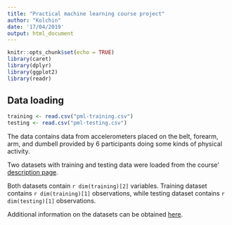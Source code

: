 ```yaml
---
title: "Practical machine learning course project"
author: "Kolchin"
date: '17/04/2019'
output: html_document
---
```


```r
knitr::opts_chunk$set(echo = TRUE)
library(caret)
library(dplyr)
library(ggplot2)
library(readr)

```

## Data loading
```r
training <- read.csv("pml-training.csv")
testing <- read.csv("pml-testing.csv")
```
The data contains data from accelerometers placed on the belt, forearm, arm, and dumbell provided by 6 participants doing some kinds of physical activity.

Two datasets with training and testing data were loaded from the course' [description page](https://www.coursera.org/learn/practical-machine-learning/supplement/PvInj/course-project-instructions-read-first).

Both datasets contain `r dim(training)[2]` variables. Training dataset contains `r dim(training)[1]` observations, while testing dataset contains `r dim(testing)[1]` observations.

Additional information on the datasets can be obtained [here](http://groupware.les.inf.puc-rio.br/har#weight_lifting_exercises).
